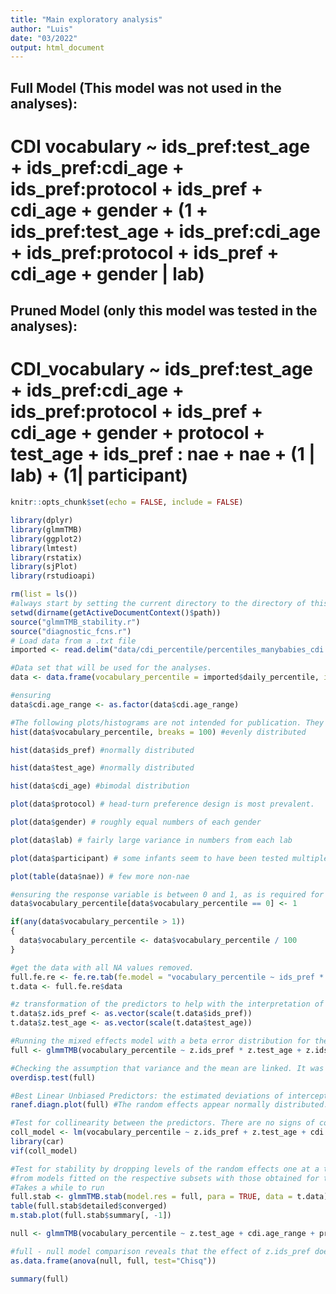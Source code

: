 ```yaml
---
title: "Main exploratory analysis"
author: "Luis"
date: "03/2022"
output: html_document
---
```

## Full Model (This model was not used in the analyses):
# CDI vocabulary ~  ids_pref:test_age + ids_pref:cdi_age + ids_pref:protocol + ids_pref + cdi_age + gender + (1 + ids_pref:test_age + ids_pref:cdi_age + ids_pref:protocol + ids_pref + cdi_age + gender | lab)
## Pruned Model (only this model was tested in the analyses):
# CDI_vocabulary ~  ids_pref:test_age + ids_pref:cdi_age + ids_pref:protocol + ids_pref + cdi_age + gender + protocol + test_age + ids_pref : nae + nae + (1 | lab) + (1| participant)
```r
knitr::opts_chunk$set(echo = FALSE, include = FALSE)
```

```r
library(dplyr)
library(glmmTMB)
library(ggplot2)
library(lmtest)
library(rstatix)
library(sjPlot)
library(rstudioapi) 
```

```r
rm(list = ls())
#always start by setting the current directory to the directory of this script file.
setwd(dirname(getActiveDocumentContext()$path))
source("glmmTMB_stability.r")
source("diagnostic_fcns.r")
# Load data from a .txt file
imported <- read.delim("data/cdi_percentile/percentiles_manybabies_cdi.txt", stringsAsFactors = TRUE, header = TRUE) 

#Data set that will be used for the analyses.
data <- data.frame(vocabulary_percentile = imported$daily_percentile, ids_pref = imported$IDS_pref, test_age = imported$age_days, cdi_age = imported$CDI.agedays, protocol = imported$method, gender = imported$gender, lab = imported$labid, participant = imported$subid_unique, nae = imported$nae, vocab_nwords = imported$vocab_nwords, cdi.age_range = imported$CDI.agerange)

#ensuring 
data$cdi.age_range <- as.factor(data$cdi.age_range)

#The following plots/histograms are not intended for publication. They are only used to understand the distribution of each variable.
hist(data$vocabulary_percentile, breaks = 100) #evenly distributed

hist(data$ids_pref) #normally distributed

hist(data$test_age) #normally distributed

hist(data$cdi_age) #bimodal distribution

plot(data$protocol) # head-turn preference design is most prevalent.

plot(data$gender) # roughly equal numbers of each gender

plot(data$lab) # fairly large variance in numbers from each lab

plot(data$participant) # some infants seem to have been tested multiple times

plot(table(data$nae)) # few more non-nae

#ensuring the response variable is between 0 and 1, as is required for a beta error model.
data$vocabulary_percentile[data$vocabulary_percentile == 0] <- 1

if(any(data$vocabulary_percentile > 1))
{
  data$vocabulary_percentile <- data$vocabulary_percentile / 100
}

#get the data with all NA values removed.
full.fe.re <- fe.re.tab(fe.model = "vocabulary_percentile ~ ids_pref * test_age + ids_pref * cdi.age_range + ids_pref * protocol + ids_pref * nae + gender", re = c("lab", "participant"), data = data)
t.data <- full.fe.re$data

#z transformation of the predictors to help with the interpretation of the model.
t.data$z.ids_pref <- as.vector(scale(t.data$ids_pref))
t.data$z.test_age <- as.vector(scale(t.data$test_age))

#Running the mixed effects model with a beta error distribution for the response variable.
full <- glmmTMB(vocabulary_percentile ~ z.ids_pref * z.test_age + z.ids_pref * cdi.age_range + z.ids_pref * protocol + z.ids_pref * nae + gender + (1 |lab) + (1 | participant), family = beta_family(link = "logit"), data = t.data)

#Checking the assumption that variance and the mean are linked. It was met with this model.
overdisp.test(full)

#Best Linear Unbiased Predictors: the estimated deviations of intercepts and slopes from the respective common average, per level of the random effects.
ranef.diagn.plot(full) #The random effects appear normally distributed.

#Test for collinearity between the predictors. There are no signs of collinearity.
coll_model <- lm(vocabulary_percentile ~ z.ids_pref + z.test_age + cdi.age_range + protocol + nae + gender, data = t.data)
library(car)
vif(coll_model)

#Test for stability by dropping levels of the random effects one at a time and comparing the estimates derived
#from models fitted on the respective subsets with those obtained for the full data set. There don't seem to be major issues with the stability of the model coefficients.
#Takes a while to run
full.stab <- glmmTMB.stab(model.res = full, para = TRUE, data = t.data)
table(full.stab$detailed$converged)
m.stab.plot(full.stab$summary[, -1])

null <- glmmTMB(vocabulary_percentile ~ z.test_age + cdi.age_range + protocol + nae + gender + (1 | lab) + (1 | participant), family = beta_family(link = "logit"), data = t.data)

#full - null model comparison reveals that the effect of z.ids_pref doesn't significantly improve the model fit.
as.data.frame(anova(null, full, test="Chisq"))

summary(full)
```

